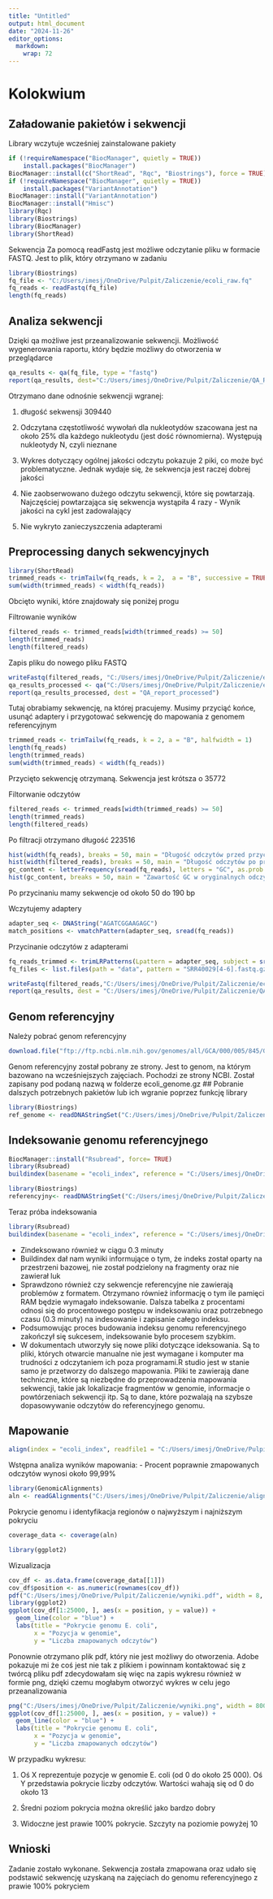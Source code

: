 ---
title: "Untitled"
output: html_document
date: "2024-11-26"
editor_options: 
  markdown: 
    wrap: 72
---

# Kolokwium

## Załadowanie pakietów i sekwencji

Library wczytuje wcześniej zainstalowane pakiety

```{r}
if (!requireNamespace("BiocManager", quietly = TRUE))
    install.packages("BiocManager")
BiocManager::install(c("ShortRead", "Rqc", "Biostrings"), force = TRUE)
if (!requireNamespace("BiocManager", quietly = TRUE))
    install.packages("VariantAnnotation")
BiocManager::install("VariantAnnotation")
BiocManager::install("Hmisc")
library(Rqc)
library(Biostrings)
library(BiocManager)
library(ShortRead)
```

Sekwencja Za pomocą readFastq jest możliwe odczytanie pliku w formacie
FASTQ. Jest to plik, który otrzymano w zadaniu

```{r}
library(Biostrings)
fq_file <- "C:/Users/imesj/OneDrive/Pulpit/Zaliczenie/ecoli_raw.fq"
fq_reads <- readFastq(fq_file)
length(fq_reads)
```

## Analiza sekwencji

Dzięki qa możliwe jest przeanalizowanie sekwencji. Możliwość
wygenerowania raportu, który będzie możliwy do otworzenia w przeglądarce

```{r}
qa_results <- qa(fq_file, type = "fastq")
report(qa_results, dest="C:/Users/imesj/OneDrive/Pulpit/Zaliczenie/QA_Report")
```

Otrzymano dane odnośnie sekwencji wgranej:

1.  długość sekwensji 309440

2.  Odczytana częstotliwość wywołań dla nukleotydów szacowana jest na
    około 25% dla każdego nukleotydu (jest dość równomierna). Występują
    nukleotydy N, czyli nieznane

3.  Wykres dotyczący ogólnej jakości odczytu pokazuje 2 piki, co może
    być problematyczne. Jednak wydaje się, że sekwencja jest raczej
    dobrej jakości

4.  Nie zaobserwowano dużego odczytu sekwencji, które się powtarzają.
    Najczęściej powtarzająca się sekwencja wystąpiła 4 razy - Wynik
    jakości na cykl jest zadowalający

5.  Nie wykryto zanieczyszczenia adapterami

## Preprocessing danych sekwencyjnych

```{r}
library(ShortRead)
trimmed_reads <- trimTailw(fq_reads, k = 2,  a = "B", successive = TRUE,  halfwidth = 1)
sum(width(trimmed_reads) < width(fq_reads))
```

Obcięto wyniki, które znajdowały się poniżej progu

Filtrowanie wyników

```{r}
filtered_reads <- trimmed_reads[width(trimmed_reads) >= 50]
length(trimmed_reads)
length(filtered_reads)
```

Zapis pliku do nowego pliku FASTQ

```{r}
writeFastq(filtered_reads, "C:/Users/imesj/OneDrive/Pulpit/Zaliczenie/ecoli_processed.fastq.gz")
qa_results_processed <- qa("C:/Users/imesj/OneDrive/Pulpit/Zaliczenie/ecoli_processed.fastq.gz", type = "fastq")
report(qa_results_processed, dest = "QA_report_processed")
```

Tutaj obrabiamy sekwencję, na której pracujemy. Musimy przyciąć końce,
usunąć adaptery i przygotować sekwencję do mapowania z genomem
referencyjnym

```{r}
trimmed_reads <- trimTailw(fq_reads, k = 2, a = "B", halfwidth = 1)
length(fq_reads)
length(trimmed_reads)
sum(width(trimmed_reads) < width(fq_reads))
```

Przycięto sekwencję otrzymaną. Sekwencja jest krótsza o 35772

Filtorwanie odczytów

```{r}
filtered_reads <- trimmed_reads[width(trimmed_reads) >= 50]
length(trimmed_reads)
length(filtered_reads)
```

Po filtracji otrzymano długość 223516

```{r}
hist(width(fq_reads), breaks = 50, main = "Długość odczytów przed przycinaniem", xlab = "Długość (bp)")
hist(width(filtered_reads), breaks = 50, main = "Długość odczytów po przycinaniu", xlab = "Długość (bp)")
gc_content <- letterFrequency(sread(fq_reads), letters = "GC", as.prob = TRUE)
hist(gc_content, breaks = 50, main = "Zawartość GC w oryginalnych odczytach", xlab = "Procent GC")
```

Po przycinaniu mamy sekwencje od około 50 do 190 bp

Wczytujemy adaptery

```{r}
adapter_seq <- DNAString("AGATCGGAAGAGC")
match_positions <- vmatchPattern(adapter_seq, sread(fq_reads))
```

Przycinanie odczytów z adapterami

```{r}
fq_reads_trimmed <- trimLRPatterns(Lpattern = adapter_seq, subject = sread(fq_reads))
fq_files <- list.files(path = "data", pattern = "SRR40029[4-6].fastq.gz", full.names = TRUE)
```

```{r}
writeFastq(filtered_reads,"C:/Users/imesj/OneDrive/Pulpit/Zaliczenie/ecoli_simulated_processed.fq")
report(qa_results, dest = "C:/Users/imesj/OneDrive/Pulpit/Zaliczenie/QA_report_read1")
```

## Genom referencyjny

Należy pobrać genom referencyjny

```{r}
download.file("ftp://ftp.ncbi.nlm.nih.gov/genomes/all/GCA/000/005/845/GCA_000005845.2_ASM584v2/GCA_000005845.2_ASM584v2_genomic.fna.gz", destfile = "C:/Users/imesj/OneDrive/Pulpit/Zaliczenie/ecoli_genome.fna.gz")
```

Genom referencyjny został pobrany ze strony. Jest to genom, na którym
bazowano na wcześniejszych zajęciach. Pochodzi ze strony NCBI. Został
zapisany pod podaną nazwą w folderze ecoli_genome.gz \## Pobranie
dalszych potrzebnych pakietów lub ich wgranie poprzez funkcję library

```{r}
library(Biostrings)
ref_genome <- readDNAStringSet("C:/Users/imesj/OneDrive/Pulpit/Zaliczenie/ecoli_genome.fna.gz")
```

## Indeksowanie genomu referencyjnego

```{r}
BiocManager::install("Rsubread", force= TRUE)
library(Rsubread)
buildindex(basename = "ecoli_index", reference = "C:/Users/imesj/OneDrive/Pulpit/Zaliczenie/ecoli_genome.fna.gz")
```

```{r}
library(Biostrings)
referencyjny<- readDNAStringSet("C:/Users/imesj/OneDrive/Pulpit/Zaliczenie/ecoli_genome.fna.gz")
```

Teraz próba indeksowania

```{r}
library(Rsubread)
buildindex(basename = "ecoli_index", reference = "C:/Users/imesj/OneDrive/Pulpit/Zaliczenie/ecoli_genome.fna.gz")
```

-   Zindeksowano również w ciągu 0.3 minuty
-   Buildindex dał nam wyniki informujące o tym, że indeks został oparty
    na przestrzeni bazowej, nie został podzielony na fragmenty oraz nie
    zawierał luk
-   Sprawdzono również czy sekwencje referencyjne nie zawierają
    problemów z formatem. Otrzymano również informację o tym ile pamięci
    RAM będzie wymagało indeksowanie. Dalsza tabelka z procentami odnosi
    się do procentowego postępu w indeksowaniu oraz potrzebnego czasu
    (0.3 minuty) na indesowanie i zapisanie całego indeksu.
-   Podsumowując proces budowania indeksu genomu referencyjnego
    zakończył się sukcesem, indeksowanie było procesem szybkim.
-   W dokumentach utworzyły się nowe pliki dotyczące ideksowania. Są to
    pliki, których otwarcie manualne nie jest wymagane i komputer ma
    trudności z odczytaniem ich poza programami.R studio jest w stanie
    samo je przetworzy do dalszego mapowania. Pliki te zawierają dane
    techniczne, które są niezbędne do przeprowadzenia mapowania
    sekwencji, takie jak lokalizacje fragmentów w genomie, informacje o
    powtórzeniach sekwencji itp. Są to dane, które pozwalają na szybsze
    dopasowywanie odczytów do referencyjnego genomu.

## Mapowanie

```{r}
align(index = "ecoli_index", readfile1 = "C:/Users/imesj/OneDrive/Pulpit/Zaliczenie/ecoli_simulated_processed.fq", input_format = "FASTQ", output_file = "C:/Users/imesj/OneDrive/Pulpit/Zaliczenie/aligned_sample.BAM")
```

Wstępna analiza wyników mapowania: - Procent poprawnie zmapowanych
odczytów wynosi około 99,99%

```{r}
library(GenomicAlignments)
aln <- readGAlignments("C:/Users/imesj/OneDrive/Pulpit/Zaliczenie/aligned_sample.BAM")
```

Pokrycie genomu i identyfikacja regionów o najwyższym i najniższym
pokryciu

```{r}
coverage_data <- coverage(aln)

library(ggplot2)
```

Wizualizacja

```{r}
cov_df <- as.data.frame(coverage_data[[1]])
cov_df$position <- as.numeric(rownames(cov_df))
pdf("C:/Users/imesj/OneDrive/Pulpit/Zaliczenie/wyniki.pdf", width = 8, height = 6)
library(ggplot2)
ggplot(cov_df[1:25000, ], aes(x = position, y = value)) +
  geom_line(color = "blue") +
  labs(title = "Pokrycie genomu E. coli",
       x = "Pozycja w genomie",
       y = "Liczba zmapowanych odczytów")
```

Ponownie otrzymano plik pdf, który nie jest możliwy do otworzenia. Adobe
pokazuje mi że coś jest nie tak z plikiem i powinnam kontaktować się z
twórcą pliku pdf zdecydowałam się więc na zapis wykresu również w formie
png, dzięki czemu mogłabym otworzyć wykres w celu jego przeanalizowania

```{r}
png("C:/Users/imesj/OneDrive/Pulpit/Zaliczenie/wyniki.png", width = 800, height = 600)
ggplot(cov_df[1:25000, ], aes(x = position, y = value)) +
  geom_line(color = "blue") +
  labs(title = "Pokrycie genomu E. coli",
       x = "Pozycja w genomie",
       y = "Liczba zmapowanych odczytów")
```

W przypadku wykresu:

1.  Oś X reprezentuje pozycje w genomie E. coli (od 0 do około 25 000).
    Oś Y przedstawia pokrycie liczby odczytów. Wartości wahają się od 0
    do około 13

2.  Średni poziom pokrycia można określić jako bardzo dobry

3.  Widoczne jest prawie 100% pokrycie. Szczyty na poziomie powyżej 10

## Wnioski

Zadanie zostało wykonane. Sekwencja została zmapowana oraz udało się
podstawić sekwencję uzyskaną na zajęciach do genomu referencyjnego z
prawie 100% pokryciem
